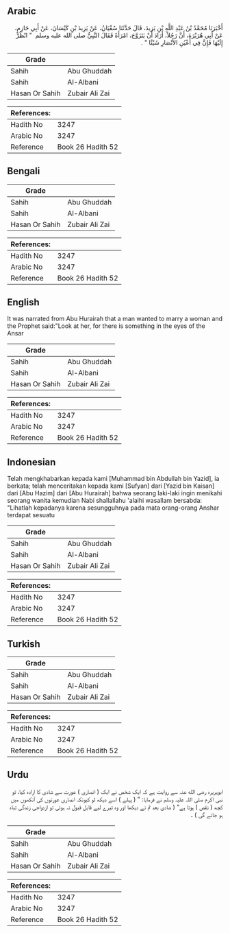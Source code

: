 ## Arabic


<div dir="rtl" lang="ar" style={{fontSize:'larger',backgroundColor:'#f8f9fa',padding:20}}>
أَخْبَرَنَا مُحَمَّدُ بْنُ عَبْدِ اللَّهِ بْنِ يَزِيدَ، قَالَ حَدَّثَنَا سُفْيَانُ، عَنْ يَزِيدَ بْنِ كَيْسَانَ، عَنْ أَبِي حَازِمٍ، عَنْ أَبِي هُرَيْرَةَ، أَنَّ رَجُلاً، أَرَادَ أَنْ يَتَزَوَّجَ، امْرَأَةً فَقَالَ النَّبِيُّ صلى الله عليه وسلم ‏ "‏ انْظُرْ إِلَيْهَا فَإِنَّ فِي أَعْيُنِ الأَنْصَارِ شَيْئًا ‏"‏ ‏.‏
</div>
<div style={{backgroundColor:'#f8f9fa',padding:20, marginBottom: 10}}><table> <thead> <tr> <th>Grade</th> <th></th> </tr> </thead> <tbody> <tr><td>Sahih</td><td>Abu Ghuddah</td></tr><tr><td>Sahih</td><td>Al-Albani</td></tr><tr><td>Hasan Or Sahih</td><td>Zubair Ali Zai</td></tr></tbody></table><table> <thead> <tr> <th>References:</th> <th></th> </tr> </thead> <tbody><tr><td>Hadith No</td><td>3247</td></tr><tr><td>Arabic No</td><td>3247</td></tr><tr><td>Reference</td><td>Book 26 Hadith 52</td></tr></tbody></table></div>

## Bengali


<div dir="ltr" lang="bn" style={{fontSize:'larger',backgroundColor:'#f8f9fa',padding:20}}>

</div>
<div style={{backgroundColor:'#f8f9fa',padding:20, marginBottom: 10}}><table> <thead> <tr> <th>Grade</th> <th></th> </tr> </thead> <tbody> <tr><td>Sahih</td><td>Abu Ghuddah</td></tr><tr><td>Sahih</td><td>Al-Albani</td></tr><tr><td>Hasan Or Sahih</td><td>Zubair Ali Zai</td></tr></tbody></table><table> <thead> <tr> <th>References:</th> <th></th> </tr> </thead> <tbody><tr><td>Hadith No</td><td>3247</td></tr><tr><td>Arabic No</td><td>3247</td></tr><tr><td>Reference</td><td>Book 26 Hadith 52</td></tr></tbody></table></div>

## English


<div dir="ltr" lang="en" style={{fontSize:'larger',backgroundColor:'#f8f9fa',padding:20}}>
It was narrated from Abu Hurairah that a man wanted to marry a woman and the Prophet said:"Look at her, for there is something in the eyes of the Ansar
</div>
<div style={{backgroundColor:'#f8f9fa',padding:20, marginBottom: 10}}><table> <thead> <tr> <th>Grade</th> <th></th> </tr> </thead> <tbody> <tr><td>Sahih</td><td>Abu Ghuddah</td></tr><tr><td>Sahih</td><td>Al-Albani</td></tr><tr><td>Hasan Or Sahih</td><td>Zubair Ali Zai</td></tr></tbody></table><table> <thead> <tr> <th>References:</th> <th></th> </tr> </thead> <tbody><tr><td>Hadith No</td><td>3247</td></tr><tr><td>Arabic No</td><td>3247</td></tr><tr><td>Reference</td><td>Book 26 Hadith 52</td></tr></tbody></table></div>

## Indonesian


<div dir="ltr" lang="id" style={{fontSize:'larger',backgroundColor:'#f8f9fa',padding:20}}>
Telah mengkhabarkan kepada kami [Muhammad bin Abdullah bin Yazid], ia berkata; telah menceritakan kepada kami [Sufyan] dari [Yazid bin Kaisan] dari [Abu Hazim] dari [Abu Hurairah] bahwa seorang laki-laki ingin menikahi seorang wanita kemudian Nabi shallallahu 'alaihi wasallam bersabda: "Lihatlah kepadanya karena sesungguhnya pada mata orang-orang Anshar terdapat sesuatu
</div>
<div style={{backgroundColor:'#f8f9fa',padding:20, marginBottom: 10}}><table> <thead> <tr> <th>Grade</th> <th></th> </tr> </thead> <tbody> <tr><td>Sahih</td><td>Abu Ghuddah</td></tr><tr><td>Sahih</td><td>Al-Albani</td></tr><tr><td>Hasan Or Sahih</td><td>Zubair Ali Zai</td></tr></tbody></table><table> <thead> <tr> <th>References:</th> <th></th> </tr> </thead> <tbody><tr><td>Hadith No</td><td>3247</td></tr><tr><td>Arabic No</td><td>3247</td></tr><tr><td>Reference</td><td>Book 26 Hadith 52</td></tr></tbody></table></div>

## Turkish


<div dir="ltr" lang="tr" style={{fontSize:'larger',backgroundColor:'#f8f9fa',padding:20}}>

</div>
<div style={{backgroundColor:'#f8f9fa',padding:20, marginBottom: 10}}><table> <thead> <tr> <th>Grade</th> <th></th> </tr> </thead> <tbody> <tr><td>Sahih</td><td>Abu Ghuddah</td></tr><tr><td>Sahih</td><td>Al-Albani</td></tr><tr><td>Hasan Or Sahih</td><td>Zubair Ali Zai</td></tr></tbody></table><table> <thead> <tr> <th>References:</th> <th></th> </tr> </thead> <tbody><tr><td>Hadith No</td><td>3247</td></tr><tr><td>Arabic No</td><td>3247</td></tr><tr><td>Reference</td><td>Book 26 Hadith 52</td></tr></tbody></table></div>

## Urdu


<div dir="rtl" lang="ur" style={{fontSize:'larger',backgroundColor:'#f8f9fa',padding:20}}>
ابوہریرہ رضی الله عنہ سے روایت ہے کہ ایک شخص نے ایک ( انصاری ) عورت سے شادی کا ارادہ کیا، تو نبی اکرم صلی اللہ علیہ وسلم نے فرمایا: ” ( پہلے ) اسے دیکھ لو کیونکہ انصاری عورتوں کی آنکھوں میں کچھ ( نقص ) ہوتا ہے“ ( شادی بعد تم نے دیکھا اور وہ تیرے لیے قابل قبول نہ ہوئی تو ازدواجی زندگی تباہ ہو جائے گی ) ۔
</div>
<div style={{backgroundColor:'#f8f9fa',padding:20, marginBottom: 10}}><table> <thead> <tr> <th>Grade</th> <th></th> </tr> </thead> <tbody> <tr><td>Sahih</td><td>Abu Ghuddah</td></tr><tr><td>Sahih</td><td>Al-Albani</td></tr><tr><td>Hasan Or Sahih</td><td>Zubair Ali Zai</td></tr></tbody></table><table> <thead> <tr> <th>References:</th> <th></th> </tr> </thead> <tbody><tr><td>Hadith No</td><td>3247</td></tr><tr><td>Arabic No</td><td>3247</td></tr><tr><td>Reference</td><td>Book 26 Hadith 52</td></tr></tbody></table></div>